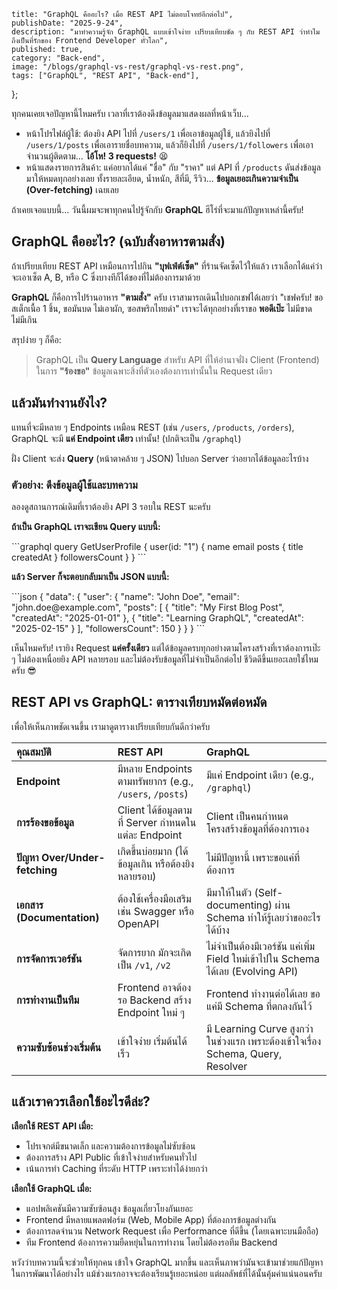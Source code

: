     title: "GraphQL คืออะไร? เมื่อ REST API ไม่ตอบโจทย์อีกต่อไป",
    publishDate: "2025-9-24",
    description: "มาทำความรู้จัก GraphQL แบบเข้าใจง่าย เปรียบเทียบชัด ๆ กับ REST API ว่าทำไมถึงเป็นที่รักของ Frontend Developer ทั่วโลก",
    published: true,
    category: "Back-end",
    image: "/blogs/graphql-vs-rest/graphql-vs-rest.png",
    tags: ["GraphQL", "REST API", "Back-end"],
};

ทุกคนเคยเจอปัญหานี้ไหมครับ เวลาที่เราต้องดึงข้อมูลมาแสดงผลที่หน้าเว็บ...

*   หน้าโปรไฟล์ผู้ใช้: ต้องยิง API ไปที่ `/users/1` เพื่อเอาข้อมูลผู้ใช้, แล้วยิงไปที่ `/users/1/posts` เพื่อเอารายชื่อบทความ, แล้วก็ยิงไปที่ `/users/1/followers` เพื่อเอาจำนวนผู้ติดตาม... **โอ้โห! 3 requests!** 😫
*   หน้าแสดงรายการสินค้า: แค่อยากได้แค่ "ชื่อ" กับ "ราคา" แต่ API ที่ `/products` ดันส่งข้อมูลมาให้หมดทุกอย่างเลย ทั้งรายละเอียด, น้ำหนัก, สีที่มี, รีวิว... **ข้อมูลเยอะเกินความจำเป็น (Over-fetching)** เฉยเลย

ถ้าเคยเจอแบบนี้... วันนี้ผมจะพาทุกคนไปรู้จักกับ **GraphQL** ฮีโร่ที่จะมาแก้ปัญหาเหล่านี้ครับ!

## GraphQL คืออะไร? (ฉบับสั่งอาหารตามสั่ง)

ถ้าเปรียบเทียบ REST API เหมือนการไปกิน **"บุฟเฟ่ต์เซ็ต"** ที่ร้านจัดเซ็ตไว้ให้แล้ว เราเลือกได้แค่ว่าจะเอาเซ็ต A, B, หรือ C ซึ่งบางทีก็ได้ของที่ไม่ต้องการมาด้วย

**GraphQL** ก็คือการไปร้านอาหาร **"ตามสั่ง"** ครับ เราสามารถเดินไปบอกเชฟได้เลยว่า "เชฟครับ! ขอสเต็กเนื้อ 1 ชิ้น, ขอมันบด ไม่เอาผัก, ซอสพริกไทยดำ" เราจะได้ทุกอย่างที่เราขอ **พอดีเป๊ะ** ไม่มีขาด ไม่มีเกิน

สรุปง่าย ๆ ก็คือ:
> GraphQL เป็น **Query Language** สำหรับ API ที่ให้อำนาจฝั่ง Client (Frontend) ในการ **"ร้องขอ"** ข้อมูลเฉพาะสิ่งที่ตัวเองต้องการเท่านั้นใน Request เดียว

## แล้วมันทำงานยังไง?

แทนที่จะมีหลาย ๆ Endpoints เหมือน REST (เช่น `/users`, `/products`, `/orders`), GraphQL จะมี **แค่ Endpoint เดียว** เท่านั้น! (ปกติจะเป็น `/graphql`)

ฝั่ง Client จะส่ง **Query** (หน้าตาคล้าย ๆ JSON) ไปบอก Server ว่าอยากได้ข้อมูลอะไรบ้าง

### ตัวอย่าง: ดึงข้อมูลผู้ใช้และบทความ

ลองดูสถานการณ์เดิมที่เราต้องยิง API 3 รอบใน REST นะครับ

**ถ้าเป็น GraphQL เราจะเขียน Query แบบนี้:**

<FileName name="GraphQL Query">
```graphql
query GetUserProfile {
  user(id: "1") {
    name
    email
    posts {
      title
      createdAt
    }
    followersCount
  }
}
```
</FileName>

**แล้ว Server ก็จะตอบกลับมาเป็น JSON แบบนี้:**

<FileName name="GraphQL Response">
```json
{
  "data": {
    "user": {
      "name": "John Doe",
      "email": "john.doe@example.com",
      "posts": [
        { "title": "My First Blog Post", "createdAt": "2025-01-01" },
        { "title": "Learning GraphQL", "createdAt": "2025-02-15" }
      ],
      "followersCount": 150
    }
  }
}
```
</FileName>

เห็นไหมครับ! เรายิง Request **แค่ครั้งเดียว** แต่ได้ข้อมูลครบทุกอย่างตามโครงสร้างที่เราต้องการเป๊ะ ๆ ไม่ต้องเหนื่อยยิง API หลายรอบ และไม่ต้องรับข้อมูลที่ไม่จำเป็นอีกต่อไป ชีวิตดีขึ้นเยอะเลยใช่ไหมครับ 😎

## REST API vs GraphQL: ตารางเทียบหมัดต่อหมัด

เพื่อให้เห็นภาพชัดเจนขึ้น เรามาดูตารางเปรียบเทียบกันดีกว่าครับ

| คุณสมบัติ | REST API | GraphQL |
| :--- | :--- | :--- |
| **Endpoint** | มีหลาย Endpoints ตามทรัพยากร (e.g., `/users`, `/posts`) | มีแค่ Endpoint เดียว (e.g., `/graphql`) |
| **การร้องขอข้อมูล** | Client ได้ข้อมูลตามที่ Server กำหนดในแต่ละ Endpoint | Client เป็นคนกำหนดโครงสร้างข้อมูลที่ต้องการเอง |
| **ปัญหา Over/Under-fetching** | เกิดขึ้นบ่อยมาก (ได้ข้อมูลเกิน หรือต้องยิงหลายรอบ) | ไม่มีปัญหานี้ เพราะขอแค่ที่ต้องการ |
| **เอกสาร (Documentation)** | ต้องใช้เครื่องมือเสริม เช่น Swagger หรือ OpenAPI | มีมาให้ในตัว (Self-documenting) ผ่าน Schema ทำให้รู้เลยว่าขออะไรได้บ้าง |
| **การจัดการเวอร์ชัน** | จัดการยาก มักจะเกิดเป็น `/v1`, `/v2` | ไม่จำเป็นต้องมีเวอร์ชัน แค่เพิ่ม Field ใหม่เข้าไปใน Schema ได้เลย (Evolving API) |
| **การทำงานเป็นทีม** | Frontend อาจต้องรอ Backend สร้าง Endpoint ใหม่ ๆ | Frontend ทำงานต่อได้เลย ขอแค่มี Schema ที่ตกลงกันไว้ |
| **ความซับซ้อนช่วงเริ่มต้น** | เข้าใจง่าย เริ่มต้นได้เร็ว | มี Learning Curve สูงกว่าในช่วงแรก เพราะต้องเข้าใจเรื่อง Schema, Query, Resolver |

## แล้วเราควรเลือกใช้อะไรดีล่ะ?

**เลือกใช้ REST API เมื่อ:**
*   โปรเจกต์มีขนาดเล็ก และความต้องการข้อมูลไม่ซับซ้อน
*   ต้องการสร้าง API Public ที่เข้าใจง่ายสำหรับคนทั่วไป
*   เน้นการทำ Caching ที่ระดับ HTTP เพราะทำได้ง่ายกว่า

**เลือกใช้ GraphQL เมื่อ:**
*   แอปพลิเคชันมีความซับซ้อนสูง ข้อมูลเกี่ยวโยงกันเยอะ
*   Frontend มีหลายแพลตฟอร์ม (Web, Mobile App) ที่ต้องการข้อมูลต่างกัน
*   ต้องการลดจำนวน Network Request เพื่อ Performance ที่ดีขึ้น (โดยเฉพาะบนมือถือ)
*   ทีม Frontend ต้องการความยืดหยุ่นในการทำงาน โดยไม่ต้องรอทีม Backend

หวังว่าบทความนี้จะช่วยให้ทุกคน เข้าใจ GraphQL มากขึ้น และเห็นภาพว่ามันจะเข้ามาช่วยแก้ปัญหาในการพัฒนาได้อย่างไร แม้ช่วงแรกอาจจะต้องเรียนรู้เยอะหน่อย แต่ผลลัพธ์ที่ได้นั้นคุ้มค่าแน่นอนครับ